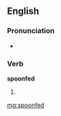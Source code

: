 ==English==

===Pronunciation===
* {{a|UK}} {{IPA|/ˈspuːnfɛd/}}

===Verb===
'''spoonfed'''

# {{en-past of|spoonfeed}}

[[mg:spoonfed]]